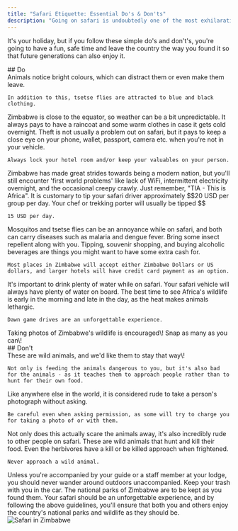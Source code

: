 ```yaml
---
title: "Safari Etiquette: Essential Do's & Don'ts"
description: "Going on safari is undoubtedly one of the most exhilarating and memorable experiences you're ever likely to have, so it pays to know what you should and should not do on safari."
---
```


It's your holiday, but if you follow these simple do's and don't's, you're going to have a fun, safe time and leave the country the way you found it so that future generations can also enjoy it.

<div className="section-title">
## Do

</div>

<CardGroup cols="2">
  <Card title="Wear neutral colours"
    color="#FF5733">
    Animals notice bright colours, which can distract them or even make them leave.

    In addition to this, tsetse flies are attracted to blue and black clothing.
  </Card>
  <Card title="Pack for a range of conditions">
    Zimbabwe is close to the equator, so weather can be a bit unpredictable. It always pays to have a raincoat and some warm clothes in case it gets cold overnight.
  </Card>
  <Card title="Look after your valuables">
    Theft is not usually a problem out on safari, but it pays to keep a close eye on your phone, wallet, passport, camera etc. when you're not in your vehicle.

    Always lock your hotel room and/or keep your valuables on your person.
  </Card>
  <Card title="Remember you're in Africa">
    Zimbabwe has made great strides towards being a modern nation, but you'll still encounter 'first world problems' like lack of WiFi, intermittent electricity overnight, and the occasional creepy crawly. Just remember, "TIA - This is Africa".
  </Card>
</CardGroup>

<CardGroup cols="2">
  <Card title="Tip appropriately">
    It is customary to tip your safari driver approximately $$20 USD per group per day. Your chef or trekking porter will usually be tipped $$

    15 USD per day.
  </Card>
  <Card title="Bring mosquito repellent and sunscreen">
    Mosquitos and tsetse flies can be an annoyance while on safari, and both can carry diseases such as malaria and dengue fever. Bring some insect repellent along with you.
  </Card>
  <Card title="Bring some cash with you">
    Tipping, souvenir shopping, and buying alcoholic beverages are things you might want to have some extra cash for.

    Most places in Zimbabwe will accept either Zimbabwe Dollars or US dollars, and larger hotels will have credit card payment as an option.
  </Card>
  <Card title="Stay hydrated">
    It's important to drink plenty of water while on safari. Your safari vehicle will always have plenty of water on board.
  </Card>
</CardGroup>

<CardGroup cols="2">
  <Card title="Wake up early">
    The best time to see Africa's wildlife is early in the morning and late in the day, as the heat makes animals lethargic.

    Dawn game drives are an unforgettable experience.
  </Card>
  <Card title="Take lots of photos">
    Taking photos of Zimbabwe's wildlife is encouraged\! Snap as many as you can\!
  </Card>
</CardGroup>

<div className="section-title">
## Don't

</div>

<CardGroup cols="2">
  <Card title="Feed the animals">
    These are wild animals, and we'd like them to stay that way\!

    Not only is feeding the animals dangerous to you, but it's also bad for the animals - as it teaches them to approach people rather than to hunt for their own food.
  </Card>
  <Card title="Photograph people without asking">
    Like anywhere else in the world, it is considered rude to take a person's photograph without asking.

    Be careful even when asking permission, as some will try to charge you for taking a photo of or with them.
  </Card>
  <Card title="Call out to animals or talk loudly">
    Not only does this actually scare the animals away, it's also incredibly rude to other people on safari.
  </Card>
  <Card title="Approach the animals">
    These are wild animals that hunt and kill their food. Even the herbivores have a kill or be killed approach when frightened.

    Never approach a wild animal.
  </Card>
</CardGroup>

<CardGroup cols="2">
  <Card title="Leave your vehicle or camp unaccompanied">
    Unless you're accompanied by your guide or a staff member at your lodge, you should never wander around outdoors unaccompanied.
  </Card>
  <Card title="Litter">
    Keep your trash with you in the car. The national parks of Zimbabwe are to be kept as you found them.
  </Card>
</CardGroup>

<Tip>
  Your safari should be an unforgettable experience, and by following the above guidelines, you'll ensure that both you and others enjoy the country's national parks and wildlife as they should be.
</Tip>

<div className="flex justify-center mt-8 mb-4">

</div>

<div className="flex justify-center">
<img
  src="/api/placeholder/800/450"
  alt="Safari in Zimbabwe"
  className="rounded-lg shadow-lg"
/>

</div>